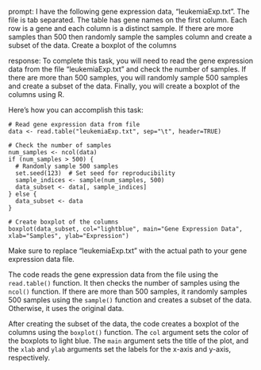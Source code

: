 prompt:
I have the following gene expression data, "leukemiaExp.txt". The file is tab separated. The table has gene names on the first column. Each row is a gene and each column is a distinct sample.  If there are more samples than 500 then randomly sample the samples column and create a subset of the data. Create a boxplot of the columns

response:
To complete this task, you will need to read the gene expression data from the file "leukemiaExp.txt" and check the number of samples. If there are more than 500 samples, you will randomly sample 500 samples and create a subset of the data. Finally, you will create a boxplot of the columns using R.

Here's how you can accomplish this task:

```
# Read gene expression data from file
data <- read.table("leukemiaExp.txt", sep="\t", header=TRUE)

# Check the number of samples
num_samples <- ncol(data)
if (num_samples > 500) {
  # Randomly sample 500 samples
  set.seed(123)  # Set seed for reproducibility
  sample_indices <- sample(num_samples, 500)
  data_subset <- data[, sample_indices]
} else {
  data_subset <- data
}

# Create boxplot of the columns
boxplot(data_subset, col="lightblue", main="Gene Expression Data", xlab="Samples", ylab="Expression")
```

Make sure to replace "leukemiaExp.txt" with the actual path to your gene expression data file.

The code reads the gene expression data from the file using the `read.table()` function. It then checks the number of samples using the `ncol()` function. If there are more than 500 samples, it randomly samples 500 samples using the `sample()` function and creates a subset of the data. Otherwise, it uses the original data.

After creating the subset of the data, the code creates a boxplot of the columns using the `boxplot()` function. The `col` argument sets the color of the boxplots to light blue. The `main` argument sets the title of the plot, and the `xlab` and `ylab` arguments set the labels for the x-axis and y-axis, respectively.
